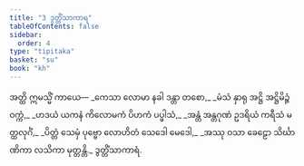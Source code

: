```yaml
---
title: "3 ဒွတ္တိံသာကာရ"
tableOfContents: false
sidebar:
  order: 4
type: "tipitaka"
basket: "su"
book: "kh"
---
```



<DynamicBreadcrumb />

<Division number="1" book="kh">

<Paragraph number="17" book="kh">
အတ္ထိ ဣမသ္မိံ ကာယေ—
</Paragraph>

<Paragraph number="18" type="verses" book="kh">
_ကေသာ လောမာ နခါ ဒန္တာ တစော,_  
_မံသံ နှာရု အဋ္ဌိ အဋ္ဌိမိဉ္ဇံ ဝက္ကံ,_  
_ဟဒယံ ယကနံ ကိလောမကံ ပိဟကံ ပပ္ဖါသံ,_  
_အန္တံ အန္တဂုဏံ ဥဒရိယံ ကရီသံ မတ္ထလုင်္ဂံ,_  
_ပိတ္တံ သေမှံ ပုဗ္ဗော လောဟိတံ သေဒေါ မေဒေါ,_  
_အဿု ဝသာ ခေဠော သိင်္ဃာဏိကာ လသိကာ မုတ္တန္တိ._  


</Paragraph>
</Division>

<Paragraph number="19" type="center" book="kh">
ဒွတ္တိံသာကာရံ.
</Paragraph>